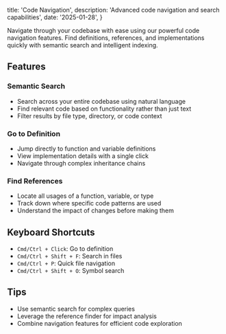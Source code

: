   title: 'Code Navigation',
  description: 'Advanced code navigation and search capabilities',
  date: '2025-01-28',
}

Navigate through your codebase with ease using our powerful code navigation features. Find definitions, references, and implementations quickly with semantic search and intelligent indexing.

## Features

### Semantic Search

- Search across your entire codebase using natural language
- Find relevant code based on functionality rather than just text
- Filter results by file type, directory, or code context

### Go to Definition

- Jump directly to function and variable definitions
- View implementation details with a single click
- Navigate through complex inheritance chains

### Find References

- Locate all usages of a function, variable, or type
- Track down where specific code patterns are used
- Understand the impact of changes before making them

## Keyboard Shortcuts

- `Cmd/Ctrl + Click`: Go to definition
- `Cmd/Ctrl + Shift + F`: Search in files
- `Cmd/Ctrl + P`: Quick file navigation
- `Cmd/Ctrl + Shift + O`: Symbol search

## Tips

- Use semantic search for complex queries
- Leverage the reference finder for impact analysis
- Combine navigation features for efficient code exploration
